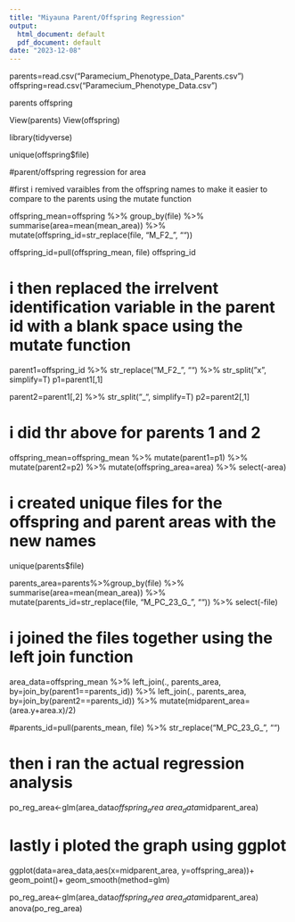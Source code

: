 ```yaml
---
title: "Miyauna Parent/Offspring Regression"
output:
  html_document: default
  pdf_document: default
date: "2023-12-08"
---
```


parents=read.csv("Paramecium_Phenotype_Data_Parents.csv")
offspring=read.csv("Paramecium_Phenotype_Data.csv")

parents
offspring

View(parents)
View(offspring)

library(tidyverse)

unique(offspring$file)

#parent/offspring regression for area

#first i remived varaibles from the offspring names to make it easier to compare to the parents using the mutate function

offspring_mean=offspring %>% group_by(file) %>% 
  summarise(area=mean(mean_area)) %>%
    mutate(offspring_id=str_replace(file, "M_F2_", ""))    
    
offspring_id=pull(offspring_mean, file)
offspring_id

# i then replaced the irrelvent identification variable in the parent id with a blank space using the mutate function

parent1=offspring_id %>% str_replace("M_F2_", "") %>% str_split("x", simplify=T) 
p1=parent1[,1]

parent2=parent1[,2] %>% str_split("_", simplify=T) 
p2=parent2[,1]

# i did thr above for parents 1 and 2

offspring_mean=offspring_mean %>% mutate(parent1=p1) %>% mutate(parent2=p2) %>% mutate(offspring_area=area) %>% select(-area)

# i created unique files for the offspring and parent areas with the new names 

unique(parents$file)

parents_area=parents%>%group_by(file) %>% 
  summarise(area=mean(mean_area)) %>%
  mutate(parents_id=str_replace(file, "M_PC_23_G_", "")) %>%
  select(-file)

# i joined the files together using the left join function

area_data=offspring_mean %>% left_join(., parents_area, by=join_by(parent1==parents_id)) %>%
left_join(., parents_area, by=join_by(parent2==parents_id)) %>% 
  mutate(midparent_area=(area.y+area.x)/2)


#parents_id=pull(parents_mean, file) %>% str_replace("M_PC_23_G_", "")

# then i ran the actual regression analysis

po_reg_area<-glm(area_data$offspring_area~area_data$midparent_area)

# lastly i ploted the graph using ggplot 

ggplot(data=area_data,aes(x=midparent_area, y=offspring_area))+
  geom_point()+
  geom_smooth(method=glm)

po_reg_area<-glm(area_data$offspring_area~area_data$midparent_area)
 anova(po_reg_area)
